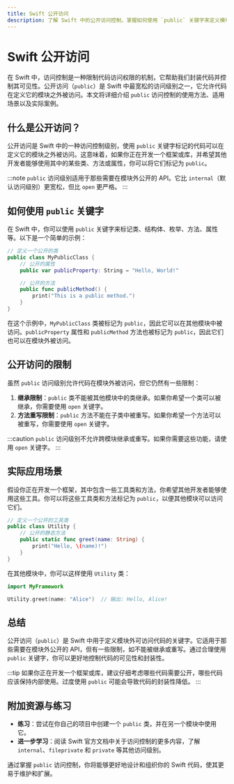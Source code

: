 ```yaml
---
title: Swift 公开访问
description: 了解 Swift 中的公开访问控制，掌握如何使用 `public` 关键字来定义模块外可访问的代码。
---
```


# Swift 公开访问

在 Swift 中，访问控制是一种限制代码访问权限的机制，它帮助我们封装代码并控制其可见性。公开访问（`public`）是 Swift 中最宽松的访问级别之一，它允许代码在定义它的模块之外被访问。本文将详细介绍 `public` 访问控制的使用方法、适用场景以及实际案例。

## 什么是公开访问？

公开访问是 Swift 中的一种访问控制级别，使用 `public` 关键字标记的代码可以在定义它的模块之外被访问。这意味着，如果你正在开发一个框架或库，并希望其他开发者能够使用其中的某些类、方法或属性，你可以将它们标记为 `public`。

:::note
`public` 访问级别适用于那些需要在模块外公开的 API。它比 `internal`（默认访问级别）更宽松，但比 `open` 更严格。
:::

## 如何使用 `public` 关键字

在 Swift 中，你可以使用 `public` 关键字来标记类、结构体、枚举、方法、属性等。以下是一个简单的示例：

```swift
// 定义一个公开的类
public class MyPublicClass {
    // 公开的属性
    public var publicProperty: String = "Hello, World!"

    // 公开的方法
    public func publicMethod() {
        print("This is a public method.")
    }
}
```

在这个示例中，`MyPublicClass` 类被标记为 `public`，因此它可以在其他模块中被访问。`publicProperty` 属性和 `publicMethod` 方法也被标记为 `public`，因此它们也可以在模块外被访问。

## 公开访问的限制

虽然 `public` 访问级别允许代码在模块外被访问，但它仍然有一些限制：

1. **继承限制**：`public` 类不能被其他模块中的类继承。如果你希望一个类可以被继承，你需要使用 `open` 关键字。
2. **方法重写限制**：`public` 方法不能在子类中被重写。如果你希望一个方法可以被重写，你需要使用 `open` 关键字。

:::caution
`public` 访问级别不允许跨模块继承或重写。如果你需要这些功能，请使用 `open` 关键字。
:::

## 实际应用场景

假设你正在开发一个框架，其中包含一些工具类和方法，你希望其他开发者能够使用这些工具。你可以将这些工具类和方法标记为 `public`，以便其他模块可以访问它们。

```swift
// 定义一个公开的工具类
public class Utility {
    // 公开的静态方法
    public static func greet(name: String) {
        print("Hello, \(name)!")
    }
}
```

在其他模块中，你可以这样使用 `Utility` 类：

```swift
import MyFramework

Utility.greet(name: "Alice")  // 输出: Hello, Alice!
```

## 总结

公开访问（`public`）是 Swift 中用于定义模块外可访问代码的关键字。它适用于那些需要在模块外公开的 API，但有一些限制，如不能被继承或重写。通过合理使用 `public` 关键字，你可以更好地控制代码的可见性和封装性。

:::tip
如果你正在开发一个框架或库，建议仔细考虑哪些代码需要公开，哪些代码应该保持内部使用。过度使用 `public` 可能会导致代码的封装性降低。
:::

## 附加资源与练习

- **练习**：尝试在你自己的项目中创建一个 `public` 类，并在另一个模块中使用它。
- **进一步学习**：阅读 Swift 官方文档中关于访问控制的更多内容，了解 `internal`、`fileprivate` 和 `private` 等其他访问级别。

通过掌握 `public` 访问控制，你将能够更好地设计和组织你的 Swift 代码，使其更易于维护和扩展。